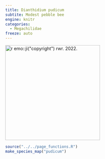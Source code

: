 ```yaml
---
title: Dianthidium pudicum
subtite: Modest pebble bee
engine: knitr
categories:
  - Megachilidae
freeze: auto
---
```

[![`r emo::ji("copyright")` rwr. 2022.](https://inaturalist-open-data.s3.amazonaws.com/photos/226547162/large.jpeg){height=300}](https://www.inaturalist.org/observations/133036935)

```r
source("../../page_functions.R")
make_species_map("pudicum")
```
